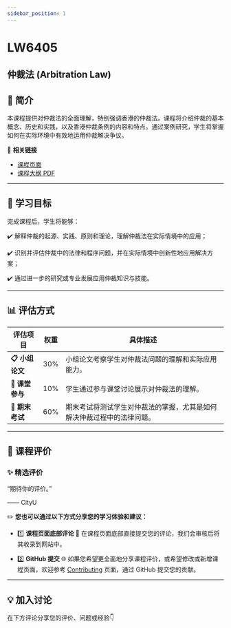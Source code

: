 ```yaml
---
sidebar_position: 1
---
```


# LW6405
## 仲裁法 (Arbitration Law)

## **📘 简介**
本课程提供对仲裁法的全面理解，特别强调香港的仲裁法。课程将介绍仲裁的基本概念、历史和实践，以及香港仲裁条例的内容和特点。通过案例研究，学生将掌握如何在实际环境中有效地运用仲裁解决争议。

🔗 **相关链接**
- [课程页面](https://www.cityu.edu.hk/catalogue/pg/202425/course/LW6405.htm)
- [课程大纲 PDF](https://www.cityu.edu.hk/catalogue/pg/202425/course/LW6405.pdf)

---

## **🎯 学习目标**

完成课程后，学生将能够：

✔️ 解释仲裁的起源、实践、原则和理论，理解仲裁法在实际情境中的应用；

✔️ 识别并评估仲裁中的法律和程序问题，并在实际情境中创新性地应用解决方案；

✔️ 通过进一步的研究或专业发展应用仲裁知识与技能。

---

## **📊 评估方式**

| **评估项目**          | **权重** | **具体描述**                                                                                       |
|----------------------|---------|---------------------------------------------------------------------------------------------------|
| **📋 小组论文**       | 30%     | 小组论文考察学生对仲裁法问题的理解和实际应用能力。                                                |
| **📂 课堂参与**       | 10%     | 学生通过参与课堂讨论展示对仲裁法的理解。                                                          |
| **📂 期末考试**       | 60%     | 期末考试将测试学生对仲裁法的掌握，尤其是如何解决仲裁过程中的法律问题。                          |

---

## **💬 课程评价**

### ✨ **精选评价**
<div className={commentStyles.commentBox}>
    <p className={commentStyles.commentText}>
        “期待你的评价。”
    </p>
    <p className={commentStyles.commentAuthor}>—— CityU</p>
</div>

✏️ **您也可以通过以下方式分享您的学习体验和建议：**

- 1️⃣ **课程页面底部评论**
💬 在课程页面底部直接提交您的评论，我们会审核后将其收录到网站中。

- 2️⃣ **GitHub 提交**
🌐 如果您希望更全面地分享课程评价，或希望修改或新增课程页面，欢迎参考 [Contributing](https://penjc.github.io/CityU/contributing) 页面，通过 GitHub 提交您的贡献。

---

## **💡 加入讨论**

在下方评论分享您的评价、问题或经验👇
<Utterances />